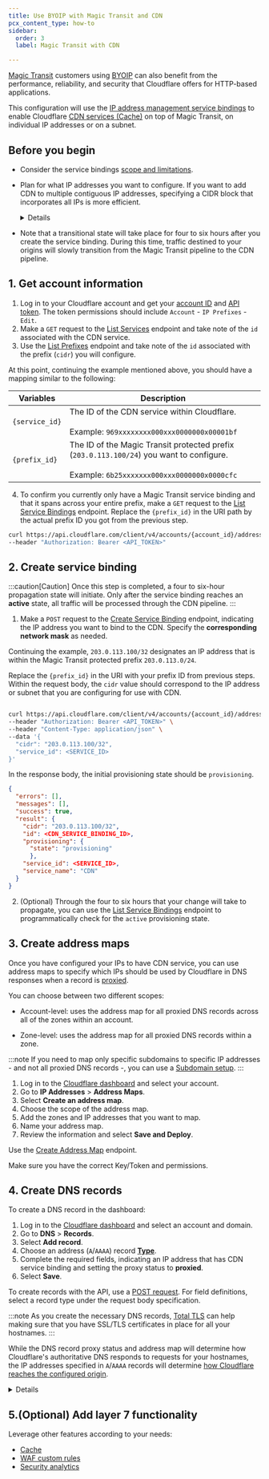 ```yaml
---
title: Use BYOIP with Magic Transit and CDN
pcx_content_type: how-to
sidebar:
  order: 3
  label: Magic Transit with CDN

---
```



[Magic Transit](/magic-transit/) customers using [BYOIP](/byoip/) can also benefit from the performance, reliability, and security that Cloudflare offers for HTTP-based applications.

This configuration will use the [IP address management service bindings](/byoip/service-bindings/) to enable Cloudflare [CDN services (Cache)](/cache/) on top of Magic Transit, on individual IP addresses or on a subnet.

## Before you begin

- Consider the service bindings [scope and limitations](/byoip/service-bindings/).
- Plan for what IP addresses you want to configure. If you want to add CDN to multiple contiguous IP addresses, specifying a CIDR block that incorporates all IPs is more efficient.

  <Details header="Example" >

  **Magic Transit protected prefix:** `203.0.113.100/24`

  **IPs to upgrade to the CDN:**

  `203.0.113.16`
  `203.0.113.17`
  `203.0.113.18`
  `203.0.113.19`
  `203.0.113.20`
  `203.0.113.21`
  `203.0.113.22`
  `203.0.113.23`

  **Best practice:** Add one discrete CDN Service Binding for `203.0.113.16` with a `/29` netmask.

  </Details>

- Note that a transitional state will take place for four to six hours after you create the service binding. During this time, traffic destined to your origins will slowly transition from the Magic Transit pipeline to the CDN pipeline.

## 1. Get account information

1. Log in to your Cloudflare account and get your [account ID](/fundamentals/setup/find-account-and-zone-ids/) and [API token](/fundamentals/api/get-started/create-token/). The token permissions should include `Account` - `IP Prefixes` - `Edit`.
2. Make a `GET` request to the [List Services](/api/operations/ip-address-management-service-bindings-list-services) endpoint and take note of the `id` associated with the CDN service.
3. Use the [List Prefixes](/api/operations/ip-address-management-prefixes-list-prefixes) endpoint and take note of the `id` associated with the prefix (`cidr`) you will configure.

<Example>

At this point, continuing the example mentioned above, you should have a mapping similar to the following:

| Variables  | Description                                        |
|-------------------------------|----------------------------------------------------|
| `{service_id}`                  | The ID of the CDN service within Cloudflare. <br /><br /> Example: `969xxxxxxxx000xxx0000000x00001bf`           |
| `{prefix_id}`                   | The ID of the Magic Transit protected prefix (`203.0.113.100/24`) you want to configure. <br /><br /> Example: `6b25xxxxxxx000xxx0000000x0000cfc` |

</Example>

4. To confirm you currently only have a Magic Transit service binding and that it spans across your entire prefix, make a `GET` request to the  [List Service Bindings](/api/operations/ip-address-management-service-bindings-list-service-bindings) endpoint. Replace the `{prefix_id}` in the URI path by the actual prefix ID you got from the previous step.

<Example>

```bash
curl https://api.cloudflare.com/client/v4/accounts/{account_id}/addressing/prefixes/{prefix_id}/bindings \
--header "Authorization: Bearer <API_TOKEN>"
```

</Example>

## 2. Create service binding

:::caution[Caution]
Once this step is completed, a four to six-hour propagation state will initiate. Only after the service binding reaches an **active** state, all traffic will be processed through the CDN pipeline.
:::

1. Make a `POST` request to the [Create Service Binding](/api/operations/ip-address-management-service-bindings-create-service-binding/) endpoint, indicating the IP address you want to bind to the CDN. Specify the **corresponding network mask** as needed.

<Example>

Continuing the example, `203.0.113.100/32` designates an IP address that is within the Magic Transit protected prefix `203.0.113.0/24`.

Replace the `{prefix_id}` in the URI with your prefix ID from previous steps. Within the request body, the `cidr` value should correspond to the IP address or subnet that you are configuring for use with CDN.

```bash

curl https://api.cloudflare.com/client/v4/accounts/{account_id}/addressing/prefixes/{prefix_id}/bindings \
--header "Authorization: Bearer <API_TOKEN>" \
--header "Content-Type: application/json" \
--data '{
  "cidr": "203.0.113.100/32",
  "service_id": <SERVICE_ID>
}'
```

In the response body, the initial provisioning state should be `provisioning`.

```json
{
  "errors": [],
  "messages": [],
  "success": true,
  "result": {
    "cidr": "203.0.113.100/32",
    "id": <CDN_SERVICE_BINDING_ID>,
    "provisioning": {
      "state": "provisioning"
      },
    "service_id": <SERVICE_ID>,
    "service_name": "CDN"
  }
}
```
</Example>

2. (Optional) Through the four to six hours that your change will take to propagate, you can use the [List Service Bindings](/api/operations/ip-address-management-service-bindings-list-service-bindings) endpoint to programmatically check for the `active` provisioning state.

## 3. Create address maps

Once you have configured your IPs to have CDN service, you can use <GlossaryTooltip term="address map" link="/byoip/address-maps/">address maps</GlossaryTooltip> to specify which IPs should be used by Cloudflare in DNS responses when a record is [proxied](/dns/manage-dns-records/reference/proxied-dns-records/#proxied-records).

You can choose between two different scopes:

* Account-level: uses the address map for all proxied DNS records across all of the zones within an account.

* Zone-level: uses the address map for all proxied DNS records within a zone.

:::note
If you need to map only specific subdomains to specific IP addresses - and not all proxied DNS records -, you can use a [Subdomain setup](/dns/zone-setups/subdomain-setup/).
:::

<Tabs labels="Dashboard | API">
<TabItem label="dashboard" no-code="true">

1. Log in to the [Cloudflare dashboard](https://dash.cloudflare.com/) and select your account.
2. Go to **IP Addresses** > **Address Maps**.
3. Select **Create an address map**.
4. Choose the scope of the address map.
5. Add the zones and IP addresses that you want to map.
6. Name your address map.
7. Review the information and select **Save and Deploy**.

</TabItem>
<TabItem label="api" no-code="true">

Use the [Create Address Map](/api/operations/ip-address-management-address-maps-create-address-map) endpoint.

Make sure you have the correct Key/Token and permissions.

</TabItem>
</Tabs>

## 4. Create DNS records

<Tabs labels="Dashboard | API">
<TabItem label="dashboard" no-code="true">

To create a DNS record in the dashboard:

1.  Log in to the [Cloudflare dashboard](https://dash.cloudflare.com/login) and select an account and domain.
2.  Go to **DNS** > **Records**.
3.  Select **Add record**.
4.  Choose an address (`A`/`AAAA`) record [**Type**](/dns/manage-dns-records/reference/dns-record-types/).
5.  Complete the required fields, indicating an IP address that has CDN service binding and setting the proxy status to **proxied**.
6.  Select **Save**.

</TabItem>

<TabItem label="api" no-code="true">

To create records with the API, use a [POST request](/api/operations/dns-records-for-a-zone-create-dns-record). For field definitions, select a record type under the request body specification.

</TabItem>
</Tabs>

:::note
As you create the necessary DNS records, [Total TLS](/ssl/edge-certificates/additional-options/total-tls/) can help making sure that you have SSL/TLS certificates in place for all your hostnames.
:::

While the DNS record proxy status and address map will determine how Cloudflare's authoritative DNS responds to requests for your hostnames, the IP addresses specified in `A`/`AAAA` records will determine [how Cloudflare reaches the configured origin](/fundamentals/concepts/how-cloudflare-works/#how-cloudflare-works-as-a-reverse-proxy).

<Details header="Example" >

| Type | Name | IP address | Proxy status | TTL |
| --- | --- | --- | --- | --- |
| `A` | `www` | `203.0.113.150` | `Proxied` | `Auto` |

At this point, if an address map for a zone `example.com` specifies that Cloudflare should use `203.0.113.100` for proxied records and the above record exists in the same zone, you can expect the following:

1. Cloudflare responds to DNS requests with `203.0.113.100`.
2. Cloudflare proxies requests through the CDN and then routes the requests via [GRE](/magic-transit/reference/tunnels/#gre-and-ipsec-tunnels) or [CNI](/magic-transit/network-interconnect/) to the origin server `203.0.113.150` (Magic Transit protected prefix).
3. Depending on whether Magic Transit is implemented with [direct server return model or with Magic Transit egress](/magic-transit/how-to/configure-tunnels/#bidirectional-vs-unidirectional-health-checks), the origin server responds back to Cloudflare either:

    * Directly over the Internet in a Magic Transit direct server return model
    * Back through the Magic GRE tunnel(s) in a Magic Transit egress model
4. As the HTTP response egresses the Cloudflare network back to the client side, the source IP address of the response becomes `203.0.113.100` (the IP address that the HTTP request originally landed on).

</Details>

## 5.(Optional) Add layer 7 functionality

Leverage other features according to your needs:

- [Cache](/cache/)
- [WAF custom rules](/waf/custom-rules/#custom-rules)
- [Security analytics](/waf/analytics/security-analytics/#security-analytics)